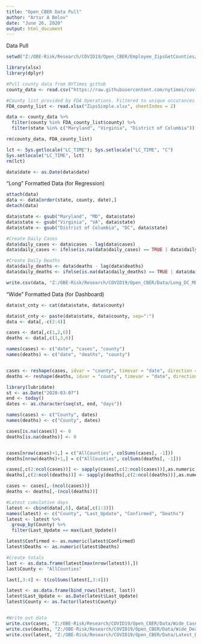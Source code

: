 ---
title: "Open_CBER Data Pull"
author: "Artur A Belov"
date: "June 26, 2020"
output: html_document
---


Data Pull

```{r}

setwd("Z:/OBE-Risk/Research/COVID19/Open_CBER/Employee_ZipsGetCounties/")

library(xlsx)
library(dplyr)

#Pull county data from NYTimes github
county_data <- read.csv("https://raw.githubusercontent.com/nytimes/covid-19-data/master/us-counties.csv", stringsAsFactors = FALSE)

#County list provided by FDA Operations. Filtered to unique occurances of county names reporting to White Oak
FDA_county_list <- read.xlsx("ZipsSimple.xlsx", sheetIndex = 2)

data <- county_data %>%
  filter(county %in% FDA_county_list$county) %>%
  filter(state %in% c("Maryland", "Virginia", "District of Columbia"))

rm(county_data, FDA_county_list)

lct <- Sys.getlocale("LC_TIME"); Sys.setlocale("LC_TIME", "C")
Sys.setlocale("LC_TIME", lct)
rm(lct)

data$date <- as.Date(data$date)

```


"Long" Formatted Data (for Regression)

```{r}

attach(data)
data <- data[order(state, county, date),]
detach(data)

data$state <- gsub("Maryland", "MD", data$state)  
data$state <- gsub("Virginia", "VA", data$state) 
data$state <- gsub("District of Columbia", "DC", data$state) 

#Create Daily Cases
data$daily_cases <- data$cases - lag(data$cases)
data$daily_cases <- ifelse(is.na(data$daily_cases) == TRUE | data$daily_cases <0, 0, data$daily_cases)

#Create Daily Deaths
data$daily_deaths <- data$deaths - lag(data$deaths)
data$daily_deaths <- ifelse(is.na(data$daily_deaths) == TRUE | data$daily_deaths <0, data$deaths, data$daily_deaths)

write.csv(data, "Z:/OBE-Risk/Research/COVID19/Open_CBER/Data/Long_DC_MD_VA.csv", row.names = F)

```


"Wide" Formatted Data (for Dashboard)

```{r}

data$st_cnty <- cat(data$state, data$county)

data$st_cnty <- paste(data$state, data$county, sep=":")
data <- data[,-c(2:4)]

cases <- data[,c(1,2,6)]
deaths <- data[,c(1,3,6)]

names(cases) <- c("date", "cases", "county")
names(deaths) <- c("date", "deaths", "county")


cases <- reshape(cases, idvar = "county", timevar = "date", direction = "wide")
deaths <- reshape(deaths, idvar = "county", timevar = "date", direction = "wide")

library(lubridate)
st <- as.Date("2020-03-07")
end <- today()
dates <- as.character(seq(st, end, "days"))

names(cases) <- c("County", dates)
names(deaths) <- c("County", dates)

cases[is.na(cases)] <- 0
deaths[is.na(deaths)] <- 0


cases[nrow(cases)+1,] = c("AllCounties", colSums(cases[, -1]))
deaths[nrow(deaths)+1,] = c("AllCounties", colSums(deaths[, -1]))

cases[,c(2:ncol(cases))] <- sapply(cases[,c(2:ncol(cases))],as.numeric)
deaths[,c(2:ncol(deaths))] <- sapply(deaths[,c(2:ncol(deaths))],as.numeric)

cases <- cases[,-(ncol(cases))]
deaths <- deaths[,-(ncol(deaths))]

#Latest cumulative days
latest <- cbind(data[,6], data[,c(1:3)])
names(latest) <- c("County", "Last_Update", "Confirmed", "Deaths")
latest <- latest %>%
  group_by(County) %>%
  filter(Last_Update == max(Last_Update))

latest$Confirmed <- as.numeric(latest$Confirmed)
latest$Deaths <- as.numeric(latest$Deaths)

#Create totals
last <- as.data.frame(latest[max(nrow(latest)),])
last$County <- "AllCounties"

last[,3:4] <- t(colSums(latest[,3:4]))

latest <- as.data.frame(bind_rows(latest, last))
latest$Last_Update <- as.Date(latest$Last_Update)
latest$County <- as.factor(latest$County)


#Write out data
write.csv(cases, "Z:/OBE-Risk/Research/COVID19/Open_CBER/Data/Wide_Cases_DC_MD_VA.csv", row.names = F)
write.csv(deaths, "Z:/OBE-Risk/Research/COVID19/Open_CBER/Data/Wide_Deaths_DC_MD_VA.csv", row.names = F)
write.csv(latest, "Z:/OBE-Risk/Research/COVID19/Open_CBER/Data/Latest_DC_MD_VA.csv", row.names = F)


```


